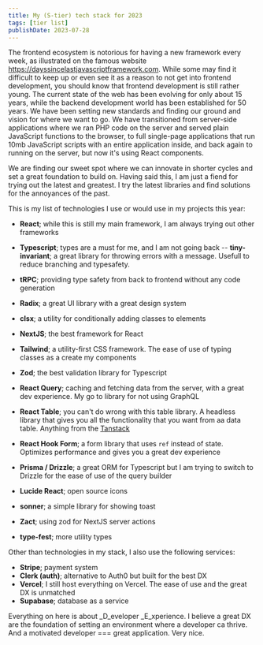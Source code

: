 ```yaml
---
title: My (S-tier) tech stack for 2023
tags: [tier list]
publishDate: 2023-07-28
---
```


The frontend ecosystem is notorious for having a new framework every week, as illustrated on the famous website https://dayssincelastjavascriptframework.com. While some may find it difficult to keep up or even see it as a reason to not get into frontend development, you should know that frontend development is still rather young. The current state of the web has been evolving for only about 15 years, while the backend development world has been established for 50 years. We have been setting new standards and finding our ground and vision for where we want to go. We have transitioned from server-side applications where we ran PHP code on the server and served plain JavaScript functions to the browser, to full single-page applications that run 10mb JavaScript scripts with an entire application inside, and back again to running on the server, but now it's using React components.

We are finding our sweet spot where we can innovate in shorter cycles and set a great foundation to build on. Having said this, I am just a fiend for trying out the latest and greatest. I try the latest libraries and find solutions for the annoyances of the past.

This is my list of technologies I use or would use in my projects this year:

- **React**; while this is still my main framework, I am always trying out other frameworks
- **Typescript**; types are a must for me, and I am not going back
  -- **tiny-invariant**; a great library for throwing errors with a message. Usefull to reduce branching and typesafety.

- **tRPC**; providing type safety from back to frontend without any code generation
- **Radix**; a great UI library with a great design system
- **clsx**; a utility for conditionally adding classes to elements
- **NextJS**; the best framework for React
- **Tailwind**; a utility-first CSS framework. The ease of use of typing classes as a create my components
- **Zod**; the best validation library for Typescript
- **React Query**; caching and fetching data from the server, with a great dev experience. My go to library for not using GraphQL
- **React Table**; you can't do wrong with this table library. A headless library that gives you all the functionality that you want from aa data table. Anything from the [Tanstack](https://tanstack.com)
- **React Hook Form**; a form library that uses `ref` instead of state. Optimizes performance and gives you a great dev experience
- **Prisma / Drizzle**; a great ORM for Typescript but I am trying to switch to Drizzle for the ease of use of the query builder
- **Lucide React**; open source icons
- **sonner**; a simple library for showing toast
- **Zact**; using zod for NextJS server actions
- **type-fest**; more utility types

Other than technologies in my stack, I also use the following services:

- **Stripe**; payment system
- **Clerk (auth)**; alternative to Auth0 but built for the best DX
- **Vercel**; I still host everything on Vercel. The ease of use and the great DX is unmatched
- **Supabase**; database as a service

Everything on here is about \_D_eveloper \_E_xperience. I believe a great DX are the foundation of setting an environment where a developer ca thrive. And a motivated developer === great application. Very nice.
